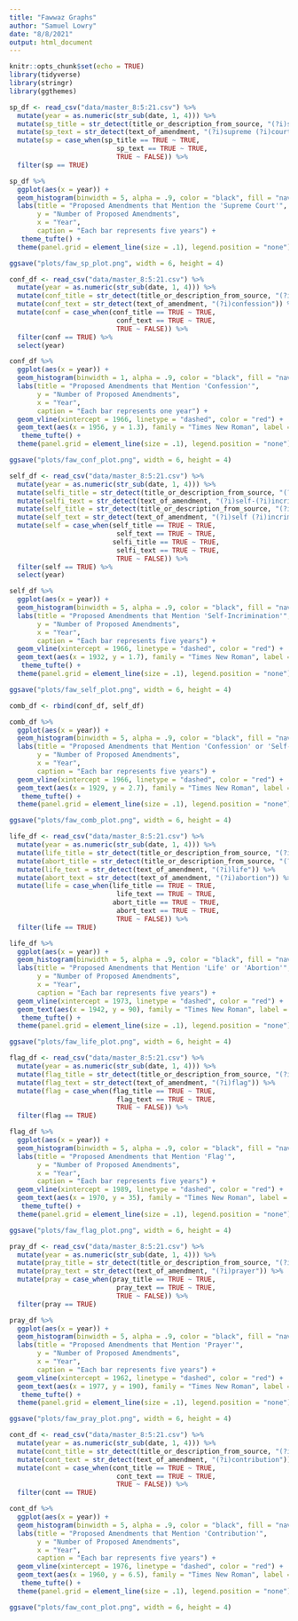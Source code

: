 ```yaml
---
title: "Fawwaz Graphs"
author: "Samuel Lowry"
date: "8/8/2021"
output: html_document
---
```


```r
knitr::opts_chunk$set(echo = TRUE)
library(tidyverse)
library(stringr)
library(ggthemes)
```

```r
sp_df <- read_csv("data/master_8:5:21.csv") %>%
  mutate(year = as.numeric(str_sub(date, 1, 4))) %>% 
  mutate(sp_title = str_detect(title_or_description_from_source, "(?i)supreme (?i)court")) %>% 
  mutate(sp_text = str_detect(text_of_amendment, "(?i)supreme (?i)court")) %>% 
  mutate(sp = case_when(sp_title == TRUE ~ TRUE,
                           sp_text == TRUE ~ TRUE,
                           TRUE ~ FALSE)) %>% 
  filter(sp == TRUE)

sp_df %>% 
  ggplot(aes(x = year)) +
  geom_histogram(binwidth = 5, alpha = .9, color = "black", fill = "navy") +
  labs(title = "Proposed Amendments that Mention the 'Supreme Court'",
       y = "Number of Proposed Amendments",
       x = "Year",
       caption = "Each bar represents five years") +
   theme_tufte() +
  theme(panel.grid = element_line(size = .1), legend.position = "none")

ggsave("plots/faw_sp_plot.png", width = 6, height = 4)
```


```r
conf_df <- read_csv("data/master_8:5:21.csv") %>% 
  mutate(year = as.numeric(str_sub(date, 1, 4))) %>% 
  mutate(conf_title = str_detect(title_or_description_from_source, "(?i)confession")) %>% 
  mutate(conf_text = str_detect(text_of_amendment, "(?i)confession")) %>% 
  mutate(conf = case_when(conf_title == TRUE ~ TRUE,
                           conf_text == TRUE ~ TRUE,
                           TRUE ~ FALSE)) %>% 
  filter(conf == TRUE) %>% 
  select(year)

conf_df %>% 
  ggplot(aes(x = year)) +
  geom_histogram(binwidth = 1, alpha = .9, color = "black", fill = "navy") +
  labs(title = "Proposed Amendments that Mention 'Confession'",
       y = "Number of Proposed Amendments",
       x = "Year",
       caption = "Each bar represents one year") +
  geom_vline(xintercept = 1966, linetype = "dashed", color = "red") +
  geom_text(aes(x = 1956, y = 1.3), family = "Times New Roman", label = "Miranda v. Arizona (1966)", color = "red") +
   theme_tufte() +
  theme(panel.grid = element_line(size = .1), legend.position = "none")

ggsave("plots/faw_conf_plot.png", width = 6, height = 4)
```


```r
self_df <- read_csv("data/master_8:5:21.csv") %>% 
  mutate(year = as.numeric(str_sub(date, 1, 4))) %>% 
  mutate(selfi_title = str_detect(title_or_description_from_source, "(?i)self-(?i)incrimination")) %>% 
  mutate(selfi_text = str_detect(text_of_amendment, "(?i)self-(?i)incrimination")) %>% 
  mutate(self_title = str_detect(title_or_description_from_source, "(?i)self (?i)incrimination")) %>% 
  mutate(self_text = str_detect(text_of_amendment, "(?i)self (?i)incrimination")) %>% 
  mutate(self = case_when(self_title == TRUE ~ TRUE,
                           self_text == TRUE ~ TRUE,
                          selfi_title == TRUE ~ TRUE,
                           selfi_text == TRUE ~ TRUE,
                           TRUE ~ FALSE)) %>% 
  filter(self == TRUE) %>% 
  select(year)

self_df %>% 
  ggplot(aes(x = year)) +
  geom_histogram(binwidth = 5, alpha = .9, color = "black", fill = "navy") +
  labs(title = "Proposed Amendments that Mention 'Self-Incrimination'",
       y = "Number of Proposed Amendments",
       x = "Year",
       caption = "Each bar represents five years") +
  geom_vline(xintercept = 1966, linetype = "dashed", color = "red") +
  geom_text(aes(x = 1932, y = 1.7), family = "Times New Roman", label = "Miranda v. Arizona (1966)", color = "red") +
   theme_tufte() +
  theme(panel.grid = element_line(size = .1), legend.position = "none")

ggsave("plots/faw_self_plot.png", width = 6, height = 4)
```


```r
comb_df <- rbind(conf_df, self_df)

comb_df %>% 
  ggplot(aes(x = year)) +
  geom_histogram(binwidth = 5, alpha = .9, color = "black", fill = "navy") +
  labs(title = "Proposed Amendments that Mention 'Confession' or 'Self-Incrimination'",
       y = "Number of Proposed Amendments",
       x = "Year",
       caption = "Each bar represents five years") +
  geom_vline(xintercept = 1966, linetype = "dashed", color = "red") +
  geom_text(aes(x = 1929, y = 2.7), family = "Times New Roman", label = "Miranda v. Arizona (1966)", color = "red") +
   theme_tufte() +
  theme(panel.grid = element_line(size = .1), legend.position = "none")

ggsave("plots/faw_comb_plot.png", width = 6, height = 4)

```


```r
life_df <- read_csv("data/master_8:5:21.csv") %>% 
  mutate(year = as.numeric(str_sub(date, 1, 4))) %>% 
  mutate(life_title = str_detect(title_or_description_from_source, "(?i)life")) %>% 
  mutate(abort_title = str_detect(title_or_description_from_source, "(?i)abortion")) %>% 
  mutate(life_text = str_detect(text_of_amendment, "(?i)life")) %>%
  mutate(abort_text = str_detect(text_of_amendment, "(?i)abortion")) %>% 
  mutate(life = case_when(life_title == TRUE ~ TRUE,
                           life_text == TRUE ~ TRUE,
                          abort_title == TRUE ~ TRUE,
                           abort_text == TRUE ~ TRUE,
                           TRUE ~ FALSE)) %>% 
  filter(life == TRUE)

life_df %>% 
  ggplot(aes(x = year)) +
  geom_histogram(binwidth = 5, alpha = .9, color = "black", fill = "navy") +
  labs(title = "Proposed Amendments that Mention 'Life' or 'Abortion'",
       y = "Number of Proposed Amendments",
       x = "Year",
       caption = "Each bar represents five years") +
  geom_vline(xintercept = 1973, linetype = "dashed", color = "red") +
  geom_text(aes(x = 1942, y = 90), family = "Times New Roman", label = "Roe v. Wade (1973)", color = "red") +
   theme_tufte() +
  theme(panel.grid = element_line(size = .1), legend.position = "none")

ggsave("plots/faw_life_plot.png", width = 6, height = 4)
```


```r
flag_df <- read_csv("data/master_8:5:21.csv") %>% 
  mutate(year = as.numeric(str_sub(date, 1, 4))) %>% 
  mutate(flag_title = str_detect(title_or_description_from_source, "(?i)flag")) %>% 
  mutate(flag_text = str_detect(text_of_amendment, "(?i)flag")) %>% 
  mutate(flag = case_when(flag_title == TRUE ~ TRUE,
                           flag_text == TRUE ~ TRUE,
                           TRUE ~ FALSE)) %>% 
  filter(flag == TRUE)

flag_df %>% 
  ggplot(aes(x = year)) +
  geom_histogram(binwidth = 5, alpha = .9, color = "black", fill = "navy") +
  labs(title = "Proposed Amendments that Mention 'Flag'",
       y = "Number of Proposed Amendments",
       x = "Year",
       caption = "Each bar represents five years") +
  geom_vline(xintercept = 1989, linetype = "dashed", color = "red") +
  geom_text(aes(x = 1970, y = 35), family = "Times New Roman", label = "Texas v. Johnson (1989)", color = "red") +
   theme_tufte() +
  theme(panel.grid = element_line(size = .1), legend.position = "none")

ggsave("plots/faw_flag_plot.png", width = 6, height = 4)
```


```r
pray_df <- read_csv("data/master_8:5:21.csv") %>% 
  mutate(year = as.numeric(str_sub(date, 1, 4))) %>% 
  mutate(pray_title = str_detect(title_or_description_from_source, "(?i)prayer")) %>% 
  mutate(pray_text = str_detect(text_of_amendment, "(?i)prayer")) %>% 
  mutate(pray = case_when(pray_title == TRUE ~ TRUE,
                           pray_text == TRUE ~ TRUE,
                           TRUE ~ FALSE)) %>% 
  filter(pray == TRUE)

pray_df %>% 
  ggplot(aes(x = year)) +
  geom_histogram(binwidth = 5, alpha = .9, color = "black", fill = "navy") +
  labs(title = "Proposed Amendments that Mention 'Prayer'",
       y = "Number of Proposed Amendments",
       x = "Year",
       caption = "Each bar represents five years") +
  geom_vline(xintercept = 1962, linetype = "dashed", color = "red") +
  geom_text(aes(x = 1977, y = 190), family = "Times New Roman", label = "Engel v. Vitale (1962)", color = "red") +
   theme_tufte() +
  theme(panel.grid = element_line(size = .1), legend.position = "none")

ggsave("plots/faw_pray_plot.png", width = 6, height = 4)
```


```r
cont_df <- read_csv("data/master_8:5:21.csv") %>% 
  mutate(year = as.numeric(str_sub(date, 1, 4))) %>%
  mutate(cont_title = str_detect(title_or_description_from_source, "(?i)contribution")) %>% 
  mutate(cont_text = str_detect(text_of_amendment, "(?i)contribution")) %>% 
  mutate(cont = case_when(cont_title == TRUE ~ TRUE,
                           cont_text == TRUE ~ TRUE,
                           TRUE ~ FALSE)) %>% 
  filter(cont == TRUE)

cont_df %>% 
  ggplot(aes(x = year)) +
  geom_histogram(binwidth = 5, alpha = .9, color = "black", fill = "navy") +
  labs(title = "Proposed Amendments that Mention 'Contribution'",
       y = "Number of Proposed Amendments",
       x = "Year",
       caption = "Each bar represents five years") +
  geom_vline(xintercept = 1976, linetype = "dashed", color = "red") +
  geom_text(aes(x = 1960, y = 6.5), family = "Times New Roman", label = "Buckley v. Valeo (1976)", color = "red") +
   theme_tufte() +
  theme(panel.grid = element_line(size = .1), legend.position = "none")

ggsave("plots/faw_cont_plot.png", width = 6, height = 4)
```

